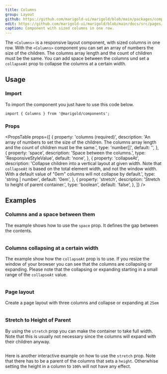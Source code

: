 ```yaml
---
title: Columns
group: Layout
github: https://github.com/marigold-ui/marigold/blob/main/packages/components/src/Columns/Columns.tsx
edit: https://github.com/marigold-ui/marigold/blob/main/docs/src/pages/components/columns.mdx
caption: Component with sized columns in one row.
---
```


The `<Columns>` is a responsive layout component, with sized columns in one row.
With the `<Columns>` component you can set an array of numbers the size of the children. The columns array length and the count of children must be the same. You can add space between the columns und set a `collapseAt` prop to collapse the columns at a certain width.

<Preview>
  <BasicColumns />
</Preview>

## Usage

### Import

To import the component you just have to use this code below.

```tsx
import { Columns } from '@marigold/components';
```

### Props

<PropsTable
  props={[
    {
      property: 'columns (required)',
      description:
        'An array of numbers to set the size of the children. The columns array length and the count of children must be the same.',
      type: 'number[]',
      default: '',
    },
    {
      property: 'space',
      description: 'Space between the columns.',
      type: 'ResponsiveStyleValue<string>',
      default: 'none',
    },
    {
      property: 'collapseAt',
      description:
        'Collapse children into a vertical layout at given width. Note that `collapseAt` is based on the total element width, and not the window width. With a default value of "0em" columns will not collapse by default.',
      type: 'string | number',
      default: '0em',
    },
    {
      property: 'stretch',
      description: 'Stretch to height of parent container.',
      type: 'boolean',
      default: 'false',
    },
  ]}
/>

## Examples

### Columns and a space between them

The example shows how to use the `space` prop. It defines the gap between the contents.

```tsx preview file=components/Columns/space-columns.demo.tsx

```

### Columns collapsing at a certain width

The example show how the `collapseAt` prop is to use. If you resize the window of your browser you can see that the columns are collapsing or expanding. Please note that the collapsing or expanding starting in a small range of the `collapseAt` value.

```tsx preview file=components/Columns/collapse-columns.demo.tsx

```

### Page layout

Create a page layout with three columns and collapse or expanding at `25em`

```tsx preview file=components/Columns/layout-columns.demo.tsx

```

### Stretch to Height of Parent

By using the `stretch` prop you can make the container to take full width. Note that this is usually not necessary since the columns will expand with their children anyway.

```tsx preview file=components/Columns/stretch-columns.demo.tsx

```

Here is another interactive example on how to use the `stretch` prop. Note that there has to be a parent of the columns that sets a `height`. Otherwhise setting the height in a column to `100%` will not have any effect.

```tsx preview file=components/Columns/stretch-columns-switch.demo.tsx

```
